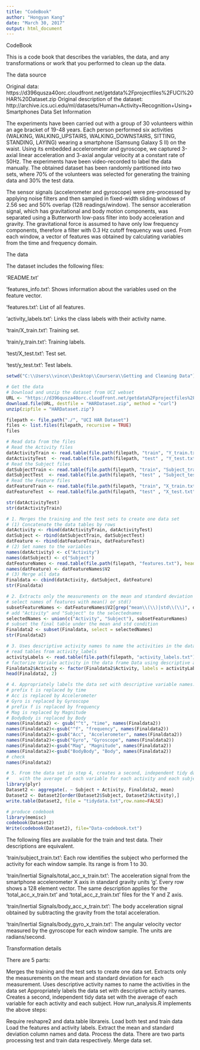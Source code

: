 ---
title: "CodeBook"
author: "Hongyan Kang"
date: "March 30, 2017"
output: html_document
---

CodeBook

This is a code book that describes the variables, the data, and any transformations or work that you performed to clean up the data.

The data source

Original data: https://d396qusza40orc.cloudfront.net/getdata%2Fprojectfiles%2FUCI%20HAR%20Dataset.zip
Original description of the dataset: http://archive.ics.uci.edu/ml/datasets/Human+Activity+Recognition+Using+Smartphones
Data Set Information

The experiments have been carried out with a group of 30 volunteers within an age bracket of 19-48 years. Each person performed six activities (WALKING, WALKING_UPSTAIRS, WALKING_DOWNSTAIRS, SITTING, STANDING, LAYING) wearing a smartphone (Samsung Galaxy S II) on the waist. Using its embedded accelerometer and gyroscope, we captured 3-axial linear acceleration and 3-axial angular velocity at a constant rate of 50Hz. The experiments have been video-recorded to label the data manually. The obtained dataset has been randomly partitioned into two sets, where 70% of the volunteers was selected for generating the training data and 30% the test data.

The sensor signals (accelerometer and gyroscope) were pre-processed by applying noise filters and then sampled in fixed-width sliding windows of 2.56 sec and 50% overlap (128 readings/window). The sensor acceleration signal, which has gravitational and body motion components, was separated using a Butterworth low-pass filter into body acceleration and gravity. The gravitational force is assumed to have only low frequency components, therefore a filter with 0.3 Hz cutoff frequency was used. From each window, a vector of features was obtained by calculating variables from the time and frequency domain.

The data

The dataset includes the following files:

'README.txt'

'features_info.txt': Shows information about the variables used on the feature vector.

'features.txt': List of all features.

'activity_labels.txt': Links the class labels with their activity name.

'train/X_train.txt': Training set.

'train/y_train.txt': Training labels.

'test/X_test.txt': Test set.

'test/y_test.txt': Test labels.

```{r}
setwd("C:\\Users\\vince\\Desktop\\Coursera\\Getting and Cleaning Data")

# Get the data
# Download and unzip the dataset from UCI webset
URL <- "https://d396qusza40orc.cloudfront.net/getdata%2Fprojectfiles%2FUCI%20HAR%20Dataset.zip"
download.file(URL, destfile = "HARDataset.zip", method = "curl")
unzip(zipfile = "HARDataset.zip")

filepath <- file.path("./", "UCI HAR Dataset")
files <- list.files(filepath, recursive = TRUE)
files

# Read data from the files
# Read the Activity files
datActivityTrain <- read.table(file.path(filepath, "train", "Y_train.txt"),header = FALSE)
datActivityTest  <- read.table(file.path(filepath, "test" , "Y_test.txt" ),header = FALSE)
# Read the Subject files
datSubjectTrain <- read.table(file.path(filepath, "train", "Subject_train.txt"),header = FALSE)
datSubjectTest  <- read.table(file.path(filepath, "test" , "Subject_test.txt" ),header = FALSE)
# Read the Feature files 
datFeatureTrain <- read.table(file.path(filepath, "train", "X_train.txt"),header = FALSE)
datFeatureTest  <- read.table(file.path(filepath, "test" , "X_test.txt" ),header = FALSE)

str(datActivityTest)
str(datActivityTrain)

# 1. Merges the training and the test sets to create one data set
# (1) Concatenate the data tables by rows
datActivity <- rbind(datActivityTrain, datActivityTest)
datSubject <- rbind(datSubjectTrain, datSubjectTest)
datFeature <- rbind(datFeatureTrain, datFeatureTest)
# (2) Set names to the variables
names(datActivity) <- c("Activity")
names(datSubject) <- c("Subject")
datFeatureNames <- read.table(file.path(filepath, "features.txt"), header = FALSE)
names(datFeature) <- datFeatureNames$V2
# (3) Merge all data
Finaldata <- cbind(datActivity, datSubject, datFeature)
str(Finaldata)

# 2. Extracts only the measurements on the mean and standard deviation for each measurement
# select names of features with mean() or std()
subsetFeatureNames <- datFeatureNames$V2[grep("mean\\(\\)|std\\(\\)", datFeatureNames$V2)]
# add "Activity" and "Subject" to the selectednames
selectedNames <- union(c("Activity", "Subject"), subsetFeatureNames)
# subset the final table under the mean and std condition
Finaldata2 <- subset(Finaldata, select = selectedNames)
str(Finaldata2)

# 3. Uses descriptive activity names to name the activities in the data set
# read tables from activity_labels
activityLabels <- read.table(file.path(filepath, "activity_labels.txt"),header = FALSE)
# factorize Variale activity in the data frame Data using descriptive activity names
Finaldata2$Activity <- factor(Finaldata2$Activity, labels = activityLabels$V2)
head(Finaldata2, 2)

# 4. Appropriately labels the data set with descriptive variable names.
# prefix t is replaced by time
# Acc is replaced by Accelerometer
# Gyro is replaced by Gyroscope
# prefix f is replaced by frequency
# Mag is replaced by Magnitude
# BodyBody is replaced by Body
names(Finaldata2) <- gsub("^t", "time", names(Finaldata2))
names(Finaldata2)<-gsub("^f", "frequency", names(Finaldata2))
names(Finaldata2)<-gsub("Acc", "Accelerometer", names(Finaldata2))
names(Finaldata2)<-gsub("Gyro", "Gyroscope", names(Finaldata2))
names(Finaldata2)<-gsub("Mag", "Magnitude", names(Finaldata2))
names(Finaldata2)<-gsub("BodyBody", "Body", names(Finaldata2))
# check
names(Finaldata2)

# 5. From the data set in step 4, creates a second, independent tidy data set 
#    with the average of each variable for each activity and each subject.
library(plyr)
Dataset2 <- aggregate(. ~ Subject + Activity, Finaldata2, mean)
Dataset2 <- Dataset2[order(Dataset2$Subject, Dataset2$Activity),]
write.table(Dataset2, file = "tidydata.txt",row.name=FALSE)

# produce codebook 
library(memisc)
codebook(Dataset2)
Write(codebook(Dataset2), file="Data-codebook.txt")
```


The following files are available for the train and test data. Their descriptions are equivalent.

'train/subject_train.txt': Each row identifies the subject who performed the activity for each window sample. Its range is from 1 to 30.

'train/Inertial Signals/total_acc_x_train.txt': The acceleration signal from the smartphone accelerometer X axis in standard gravity units 'g'. Every row shows a 128 element vector. The same description applies for the 'total_acc_x_train.txt' and 'total_acc_z_train.txt' files for the Y and Z axis.

'train/Inertial Signals/body_acc_x_train.txt': The body acceleration signal obtained by subtracting the gravity from the total acceleration.

'train/Inertial Signals/body_gyro_x_train.txt': The angular velocity vector measured by the gyroscope for each window sample. The units are radians/second.

Transformation details

There are 5 parts:

Merges the training and the test sets to create one data set.
Extracts only the measurements on the mean and standard deviation for each measurement.
Uses descriptive activity names to name the activities in the data set
Appropriately labels the data set with descriptive activity names.
Creates a second, independent tidy data set with the average of each variable for each activity and each subject.
How run_analysis.R implements the above steps:

Require reshapre2 and data.table librareis.
Load both test and train data
Load the features and activity labels.
Extract the mean and standard deviation column names and data.
Process the data. There are two parts processing test and train data respectively.
Merge data set.



